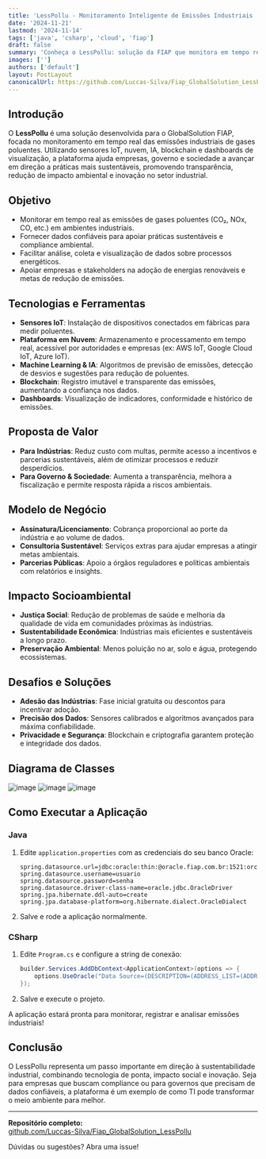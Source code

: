 ```yaml
---
title: 'LessPollu - Monitoramento Inteligente de Emissões Industriais | Fiap GlobalSolution'
date: '2024-11-21'
lastmod: '2024-11-14'
tags: ['java', 'csharp', 'cloud', 'fiap']
draft: false
summary: 'Conheça o LessPollu: solução da FIAP que monitora em tempo real a emissão de gases poluentes de indústrias, integra IoT, IA, blockchain e dashboards para apoiar práticas mais sustentáveis, gerar valor socioambiental e facilitar compliance ambiental.'
images: ['']
authors: ['default']
layout: PostLayout
canonicalUrl: https://github.com/Luccas-Silva/Fiap_GlobalSolution_LessPollu
---
```


## Introdução

O **LessPollu** é uma solução desenvolvida para o GlobalSolution FIAP, focada no monitoramento em tempo real das emissões industriais de gases poluentes. Utilizando sensores IoT, nuvem, IA, blockchain e dashboards de visualização, a plataforma ajuda empresas, governo e sociedade a avançar em direção a práticas mais sustentáveis, promovendo transparência, redução de impacto ambiental e inovação no setor industrial.

<TOCInline toc={props.toc} exclude="Introdução" />

## Objetivo

- Monitorar em tempo real as emissões de gases poluentes (CO₂, NOx, CO, etc.) em ambientes industriais.
- Fornecer dados confiáveis para apoiar práticas sustentáveis e compliance ambiental.
- Facilitar análise, coleta e visualização de dados sobre processos energéticos.
- Apoiar empresas e stakeholders na adoção de energias renováveis e metas de redução de emissões.

## Tecnologias e Ferramentas

- **Sensores IoT**: Instalação de dispositivos conectados em fábricas para medir poluentes.
- **Plataforma em Nuvem**: Armazenamento e processamento em tempo real, acessível por autoridades e empresas (ex: AWS IoT, Google Cloud IoT, Azure IoT).
- **Machine Learning & IA**: Algoritmos de previsão de emissões, detecção de desvios e sugestões para redução de poluentes.
- **Blockchain**: Registro imutável e transparente das emissões, aumentando a confiança nos dados.
- **Dashboards**: Visualização de indicadores, conformidade e histórico de emissões.

## Proposta de Valor

- **Para Indústrias**: Reduz custo com multas, permite acesso a incentivos e parcerias sustentáveis, além de otimizar processos e reduzir desperdícios.
- **Para Governo & Sociedade**: Aumenta a transparência, melhora a fiscalização e permite resposta rápida a riscos ambientais.

## Modelo de Negócio

- **Assinatura/Licenciamento**: Cobrança proporcional ao porte da indústria e ao volume de dados.
- **Consultoria Sustentável**: Serviços extras para ajudar empresas a atingir metas ambientais.
- **Parcerias Públicas**: Apoio a órgãos reguladores e políticas ambientais com relatórios e insights.

## Impacto Socioambiental

- **Justiça Social**: Redução de problemas de saúde e melhoria da qualidade de vida em comunidades próximas às indústrias.
- **Sustentabilidade Econômica**: Indústrias mais eficientes e sustentáveis a longo prazo.
- **Preservação Ambiental**: Menos poluição no ar, solo e água, protegendo ecossistemas.

## Desafios e Soluções

- **Adesão das Indústrias**: Fase inicial gratuita ou descontos para incentivar adoção.
- **Precisão dos Dados**: Sensores calibrados e algoritmos avançados para máxima confiabilidade.
- **Privacidade e Segurança**: Blockchain e criptografia garantem proteção e integridade dos dados.

## Diagrama de Classes

![image](https://github.com/user-attachments/assets/5712457d-a3ef-4ef5-b247-bc16c2a708f0)
![image](https://github.com/user-attachments/assets/7fbf4119-1dd1-4baf-bdc6-0ba222f7fbb1)
![image](https://github.com/user-attachments/assets/10392227-d40f-480f-b1f2-b466b3f8d61c)

## Como Executar a Aplicação

### Java

1. Edite `application.properties` com as credenciais do seu banco Oracle:
   ```properties
   spring.datasource.url=jdbc:oracle:thin:@oracle.fiap.com.br:1521:orcl
   spring.datasource.username=usuario
   spring.datasource.password=senha
   spring.datasource.driver-class-name=oracle.jdbc.OracleDriver
   spring.jpa.hibernate.ddl-auto=create
   spring.jpa.database-platform=org.hibernate.dialect.OracleDialect
   ```
2. Salve e rode a aplicação normalmente.

### CSharp

1. Edite `Program.cs` e configure a string de conexão:
   ```csharp
   builder.Services.AddDbContext<ApplicationContext>(options => {
       options.UseOracle("Data Source=(DESCRIPTION=(ADDRESS_LIST=(ADDRESS=(PROTOCOL=TCP)(HOST=oracle.fiap.com.br)(PORT=1521))) (CONNECT_DATA=(SERVER=DEDICATED)(SID=ORCL)));User Id=********;Password=******;");
   });
   ```
2. Salve e execute o projeto.

A aplicação estará pronta para monitorar, registrar e analisar emissões industriais!

## Conclusão

O LessPollu representa um passo importante em direção à sustentabilidade industrial, combinando tecnologia de ponta, impacto social e inovação. Seja para empresas que buscam compliance ou para governos que precisam de dados confiáveis, a plataforma é um exemplo de como TI pode transformar o meio ambiente para melhor.

---

**Repositório completo:**  
[github.com/Luccas-Silva/Fiap_GlobalSolution_LessPollu](https://github.com/Luccas-Silva/Fiap_GlobalSolution_LessPollu)

Dúvidas ou sugestões? Abra uma issue!
